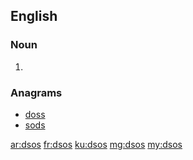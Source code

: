 ==English==

===Noun===
{{head|en|plural}}

# {{plural of|dso|lang=en}}

===Anagrams===
* [[doss#English|doss]] 
* [[sods#English|sods]]

[[ar:dsos]]
[[fr:dsos]]
[[ku:dsos]]
[[mg:dsos]]
[[my:dsos]]